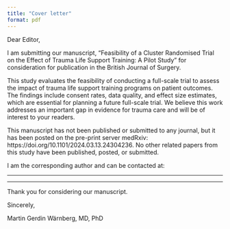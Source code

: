 ```yaml
---
title: "Cover letter"
format: pdf
---
```


\vspace{-2cm}

Dear Editor,

I am submitting our manuscript, “Feasibility of a Cluster Randomised Trial on the Effect of Trauma Life Support Training: A Pilot Study” for consideration for publication in the British Journal of Surgery.

This study evaluates the feasibility of conducting a full-scale trial to assess the impact of trauma life support training programs on patient outcomes. The findings include consent rates, data quality, and effect size estimates, which are essential for planning a future full-scale trial. We believe this work addresses an important gap in evidence for trauma care and will be of interest to your readers.

This manuscript has not been published or submitted to any journal, but it has been posted on the pre-print server medRxiv: https://doi.org/10.1101/2024.03.13.24304236. No other related papers from this study have been published, posted, or submitted.

I am the corresponding author and can be contacted at:

---

\begin{center}
Martin Gerdin Wärnberg, MD, PhD

Department of Global Public Health

Karolinska Institutet

171 77 Stockholm, Sweden

Email: martin.gerdin@ki.se

Phone: +46 708 53 95 98
\end{center}

---

Thank you for considering our manuscript.

Sincerely,

Martin Gerdin Wärnberg, MD, PhD